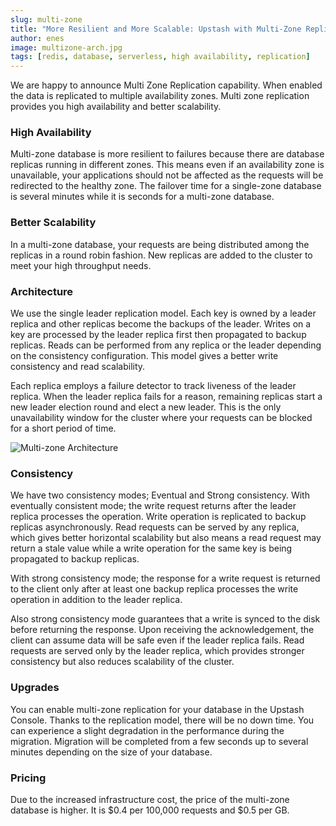 ```yaml
---
slug: multi-zone
title: "More Resilient and More Scalable: Upstash with Multi-Zone Replication"
author: enes
image: multizone-arch.jpg
tags: [redis, database, serverless, high availability, replication]
---
```


We are happy to announce Multi Zone Replication capability. When enabled the data is replicated to multiple availability zones. Multi zone replication provides you high availability and better scalability.

### High Availability

Multi-zone database is more resilient to failures because there are database replicas running in different zones. This means even if an availability zone is unavailable, your applications should not be affected as the requests will be redirected to the healthy zone. The failover time for a single-zone database is several minutes while it is seconds for a multi-zone database.

### Better Scalability

In a multi-zone database, your requests are being distributed among the replicas in a round robin fashion. New replicas are added to the cluster to meet your high throughput needs.

### Architecture

We use the single leader replication model. Each key is owned by a leader replica and other replicas become the backups of the leader. Writes on a key are processed by the leader replica first then propagated to backup replicas. Reads can be performed from any replica or the leader depending on the consistency configuration. This model gives a better write consistency and read scalability.

Each replica employs a failure detector to track liveness of the leader replica. When the leader replica fails for a reason, remaining replicas start a new leader election round and elect a new leader. This is the only unavailability window for the cluster where your requests can be blocked for a short period of time.

![Multi-zone Architecture](/blog/multizone-arch.jpg "Multi-zone Architecture")

### Consistency

We have two consistency modes; Eventual and Strong consistency. With eventually consistent mode; the write request returns after the leader replica processes the operation. Write operation is replicated to backup replicas asynchronously. Read requests can be served by any replica, which gives better horizontal scalability but also means a read request may return a stale value while a write operation for the same key is being propagated to backup replicas.

With strong consistency mode; the response for a write request is returned to the client only after at least one backup replica processes the write operation in addition to the leader replica.

Also strong consistency mode guarantees that a write is synced to the disk before returning the response. Upon receiving the acknowledgement, the client can assume data will be safe even if the leader replica fails. Read requests are served only by the leader replica, which provides stronger consistency but also reduces scalability of the cluster.

### Upgrades

You can enable multi-zone replication for your database in the Upstash Console. Thanks to the replication model, there will be no down time. You can experience a slight degradation in the performance during the migration. Migration will be completed from a few seconds up to several minutes depending on the size of your database.

### Pricing

Due to the increased infrastructure cost, the price of the multi-zone database is higher. It is $0.4 per 100,000 requests and $0.5 per GB.
